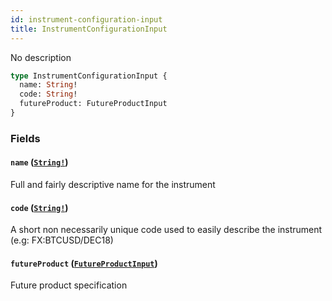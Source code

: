 ```yaml
---
id: instrument-configuration-input
title: InstrumentConfigurationInput
---
```


No description

```graphql
type InstrumentConfigurationInput {
  name: String!
  code: String!
  futureProduct: FutureProductInput
}
```

### Fields

#### `name` ([`String!`](/docs/graphql/scalars/string))

Full and fairly descriptive name for the instrument

#### `code` ([`String!`](/docs/graphql/scalars/string))

A short non necessarily unique code used to easily describe the instrument (e.g: FX:BTCUSD/DEC18)

#### `futureProduct` ([`FutureProductInput`](/docs/graphql/inputs/future-product-input))

Future product specification
